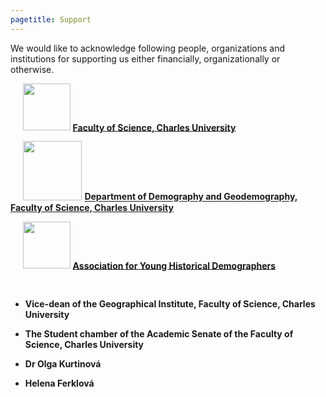 ---
pagetitle: Support
---

<link rel="stylesheet" href="styles.css" type="text/css">

We would like to acknowledge following people, organizations and institutions for supporting us either financially, organizationally or otherwise. 


<img src="images/PRF_logo.jpg" style="height:2cm; margin-left: 20px">
**[Faculty of Science, Charles University](https://www.natur.cuni.cz/eng?set_language=en)**

<img src="images/KDGD_logo.png" style="height:2.5cm; margin-left: 20px">
**[Department of Demography and Geodemography, Faculty of Science, Charles University](https://www.natur.cuni.cz/geography/department-of-demography-and-geodemography)**

<img src="images/AYHD_logo.png" style="height:2cm; margin-left: 20px">
**[Association for Young Historical Demographers](http://www.younghistoricaldemographers.com/)**

<p>&nbsp;</p> 

* **Vice-dean of the Geographical Institute, Faculty of Science, Charles University**

* **The Student chamber of the Academic Senate of the Faculty of Science, Charles University**

* **Dr Olga Kurtinová** 

* **Helena Ferklová**

